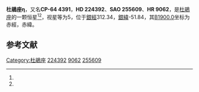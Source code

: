 {{Starbox begin
| name = 杜鵑座η
}}
{{Starbox observe
| epoch = [[J2000.0|J2000.0]]
| constell = [[杜鵑座|杜鵑座]]<ref name=SIMBAD>{{cite web
 | url=http://simbad.u-strasbg.fr/simbad/sim-id?Ident=HR+9062
 | title =Pulsating variable Star
 | publisher=Centre de Données astronomiques de Strasbourg
 | work=SIMBAD
 | accessdate=2012-07-13}}</ref><ref name=DATA>{{cite web
 | url=http://vizier.u-strasbg.fr/viz-bin/VizieR-5?-out.add=.&-source=5050&-corr=PK=HR&-out.max=9999&HR=9062
 | title =VizieR Detailed Page
 | accessdate=2012-07-13}}</ref>
| 星官 = 
| ra = {{RA|23|57|35.2}}<ref name=SIMBAD /><ref name=DATA />
| dec = {{DEC|-64|17|54}}<ref name=SIMBAD /><ref name=DATA />
| appmag_v = 5<ref name=SIMBAD /><ref name=DATA />
}}
{{Starbox character
| class = A1V<ref name=SIMBAD /><ref name=DATA />
| b-v = 0.06<ref name=SIMBAD /><ref name=DATA />
| u-b = 0.08<ref name=SIMBAD /><ref name=DATA />
| r-i = <ref name=SIMBAD /><ref name=DATA />
| variable = 
}}
{{Starbox astrometry
| radial_v = 0.08
| prop_mo_ra = 33
| parallax = 0.036
| p_error = 
}}
{{Starbox catalog
| names =CP-64 4391，[[SAO星表|SAO]] 255609，[[HD星表|HD]] 224392，[[HR星表|HR]] 9062}}
{{Starbox reference |Simbad=HR+9062}}
{{Starbox end}}

'''杜鵑座η'''，又名'''CP-64 4391'''，'''HD 224392'''、'''SAO 255609'''、'''HR 9062'''，是[[杜鵑座|杜鵑座]]的一颗恒星<ref name=SIMBAD /><ref name=DATA />，视星等为5，位于[[銀道座標系|銀經]]312.34，[[銀道座標系|銀緯]]-51.84，其[[B1900.0|B1900.0]]坐标为赤經{{RA|23|52|20.2}}，赤緯{{DEC|-64|-51.84|12}}。

== 参考文献 ==
{{reflist}}

{{star-stub}}

{{杜鵑座恒星}}
[[Category:杜鵑座|Category:杜鵑座]]
[[Category:HD和HDE天體|224392]]
[[Category:HR天體|9062]]
[[Category:SAO天體|255609]]